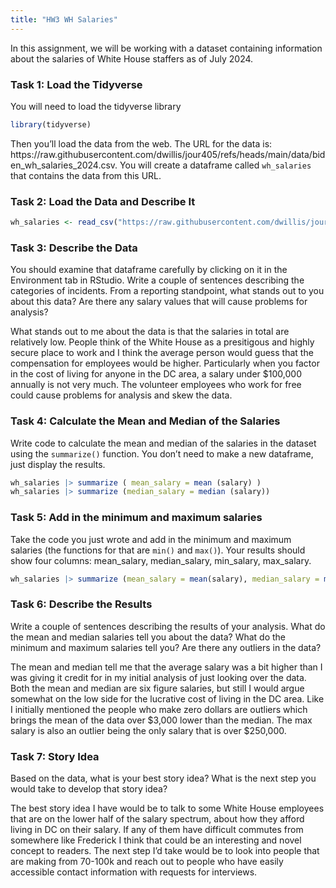 ```yaml
---
title: "HW3 WH Salaries"
---
```


In this assignment, we will be working with a dataset containing information about the salaries of White House staffers as of July 2024.

### Task 1: Load the Tidyverse

You will need to load the tidyverse library

```r
library(tidyverse)
```

Then you'll load the data from the web. The URL for the data is: https://raw.githubusercontent.com/dwillis/jour405/refs/heads/main/data/biden_wh_salaries_2024.csv. You will create a dataframe called `wh_salaries` that contains the data from this URL.

### Task 2: Load the Data and Describe It

```r
wh_salaries <- read_csv("https://raw.githubusercontent.com/dwillis/jour405/refs/heads/main/data/biden_wh_salaries_2024.csv")
```
### Task 3: Describe the Data

You should examine that dataframe carefully by clicking on it in the Environment tab in RStudio. Write a couple of sentences describing the categories of incidents. From a reporting standpoint, what stands out to you about this data? Are there any salary values that will cause problems for analysis?

What stands out to me about the data is that the salaries in total are relatively low. People think of the White House as a presitigous and highly secure place to work and I think the average person would guess that the compensation for employees would be higher. Particularly when you factor in the cost of living for anyone in the DC area, a salary under $100,000 annually is not very much. The volunteer employees who work for free could cause problems for analysis and skew the data.

### Task 4: Calculate the Mean and Median of the Salaries

Write code to calculate the mean and median of the salaries in the dataset using the `summarize()` function. You don't need to make a new dataframe, just display the results.

```r
wh_salaries |> summarize ( mean_salary = mean (salary) )
wh_salaries |> summarize (median_salary = median (salary))
```

### Task 5: Add in the minimum and maximum salaries

Take the code you just wrote and add in the minimum and maximum salaries (the functions for that are `min()` and `max()`). Your results should show four columns: mean_salary, median_salary, min_salary, max_salary.

```r
wh_salaries |> summarize (mean_salary = mean(salary), median_salary = median(salary), min_salary = min(salary), max_salary = max(salary) )
```

### Task 6: Describe the Results

Write a couple of sentences describing the results of your analysis. What do the mean and median salaries tell you about the data? What do the minimum and maximum salaries tell you? Are there any outliers in the data?

The mean and median tell me that the average salary was a bit higher than I was giving it credit for in my initial analysis of just looking over the data. Both the mean and median are six figure salaries, but still I would argue somewhat on the low side for the lucrative cost of living in the DC area. Like I initially mentioned the people who make zero dollars are outliers which  brings the mean of the data over $3,000 lower than the median. The max salary is also an outlier being the only salary that is over $250,000. 

### Task 7: Story Idea

Based on the data, what is your best story idea? What is the next step you would take to develop that story idea?

The best story idea I have would be to talk to some White House employees that are on the lower half of the salary spectrum, about how they afford living in DC on their salary. If any of them have difficult commutes from somewhere like Frederick I think that could be an interesting and novel concept to readers. The next step I'd take would be to look into people that are making from 70-100k and reach out to people who have easily accessible contact information with requests for interviews.
